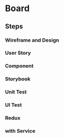 # Board  

## Steps 
### Wireframe and Design 
### User Story 
### Component 
### Storybook 
### Unit Test 
### UI Test 
### Redux  
### with Service  
